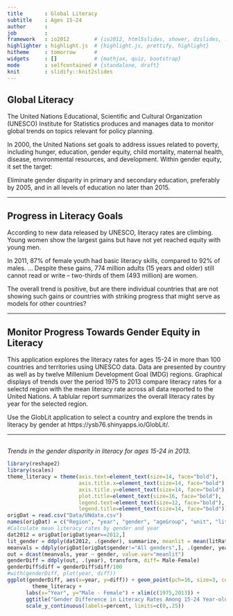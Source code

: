 ```yaml
---
title       : Global Literacy
subtitle    : Ages 15-24
author      : 
job         : 
framework   : io2012        # {io2012, html5slides, shower, dzslides, ...}
highlighter : highlight.js  # {highlight.js, prettify, highlight}
hitheme     : tomorrow      # 
widgets     : []            # {mathjax, quiz, bootstrap}
mode        : selfcontained # {standalone, draft}
knit        : slidify::knit2slides
---
```


## Global Literacy

The United Nations Educational, Scientific and Cultural Organization (UNESCO) Institute for Statistics produces and manages data to monitor global trends on topics relevant for policy planning.  

In 2000, the United Nations set goals to address issues related to poverty, including hunger, education, gender equity, child mortality, maternal health, disease, environmental resources, and 
development.  Within gender equity, it set the target:

Eliminate gender disparity in primary and secondary education, preferably by 2005, and in all levels of education no later than 2015.

---

## Progress in Literacy Goals

According to new data released by UNESCO, literacy rates are climbing.   Young women show the largest gains but have not yet reached equity with young men.  

In 2011, 87% of female youth had basic literacy skills, compared to 92% of males. ... Despite these gains, 774 million adults (15 years and older) still cannot read or write – two-thirds of them (493 million) are women.

The overall trend is positive, but are there individual countries that are not showing such gains or countries with striking progress that might serve as models for other countries?


---

## Monitor Progress Towards Gender Equity in Literacy

This application explores the literacy rates for ages 15-24 in more than 100 countries and territories using UNESCO data.  Data are presented by country as well as by twelve Millenium Development Goal (MDG) regions.  Graphical displays of trends over the period 1975 to 2013 compare literacy rates for a selectd region with the mean literacy rate across all data reported to the United Nations.  A tablular report summarizes the overall literacy rates by year for the selected region.

Use the GlobLit application to select a country and explore the trends in literacy by gender at https://ysb76.shinyapps.io/GlobLit/.

---

## 

_Trends in the gender disparity in literacy for ages 15-24 in 2013._

```r
library(reshape2)
library(scales)
theme_literacy = theme(axis.text=element_text(size=14, face="bold"), 
                       axis.title.x=element_text(size=14, face="bold"), 
                       axis.title.y=element_text(size=14, face="bold"),
                       plot.title=element_text(size=16, face="bold"),
                       legend.text=element_text(size=12, face="bold"),
                       legend.title=element_text(size=14, face="bold"))
origDat = read.csv("Data/UNdata.csv")
names(origDat) = c("Region", "year", "gender", "ageGroup", "unit", "litRate")
#Calculate mean literacy rates by gender and year
dat2012 = origDat[origDat$year==2012,]
lit_gender = ddply(dat2012, .(gender), summarize, meanlit = mean(litRate))
meanvals = ddply(origDat[origDat$gender!="All genders",], .(gender, year), summarize, meanlit = mean(litRate))
out = dcast(meanvals, year ~ gender, value.var="meanlit")
genderDiff = ddply(out, .(year), transform, diff= Male-Female)
genderDiff$diff = genderDiff$diff/100
#with(genderDiff, plot(year, diff))
ggplot(genderDiff, aes(x=year, y=diff)) + geom_point(pch=16, size=3, col="blue") + 
        theme_literacy + 
      labs(x="Year", y="Male - Female") + xlim(c(1975,2013)) + 
      ggtitle("Gender Difference in Literacy Rates Among 15-24 Year-olds") +
      scale_y_continuous(labels=percent, limits=c(0,.25)) 
```





